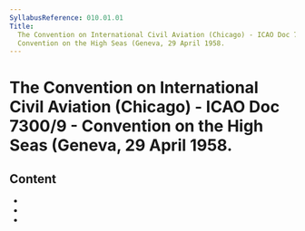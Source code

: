 ```yaml
---
SyllabusReference: 010.01.01
Title:
  The Convention on International Civil Aviation (Chicago) - ICAO Doc 7300/9 -
  Convention on the High Seas (Geneva, 29 April 1958.
---
```


# The Convention on International Civil Aviation (Chicago) - ICAO Doc 7300/9 - Convention on the High Seas (Geneva, 29 April 1958.

## Content

- <Link href="010.01.01.01" />
- <Link href="010.01.01.02" />
- <Link href="010.01.01.03" />
